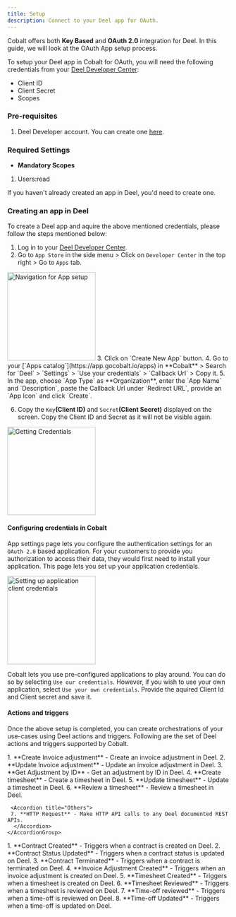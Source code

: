 ```yaml
---
title: Setup
description: Connect to your Deel app for OAuth.
---
```

Cobalt offers both **Key Based** and **OAuth 2.0** integration for Deel. In this guide, we will look at the OAuth App setup process.

To setup your Deel app in Cobalt for OAuth, you will need the following credentials from your [Deel Developer Center](https://app.deel.com/developer-center/apps):
- Client ID
- Client Secret
- Scopes

### Pre-requisites

1. Deel Developer account. You can create one [here](https://app.deel.com/signup).

### Required Settings

* **Mandatory Scopes** 
1. Users:read

<Info>If you haven't already created an app in Deel, you'd need to create one.</Info>

### Creating an app in Deel

To create a Deel app and aquire the above mentioned credentials, please follow the steps mentioned below:

1. Log in to your [Deel Developer Center](https://app.deel.com/developer-center/apps).
2. Go to `App Store` in the side menu > Click on `Developer Center` in the top right > Go to `Apps` tab.
<img height="200" src="/images/Deel/deel_navigation.png" alt="Navigation for App setup"/>
3. Click on `Create New App` button.
4. Go to your [`Apps catalog`](https://app.gocobalt.io/apps) in **Cobalt** > Search for `Deel` > `Settings` > `Use your credentials` > `Callback Url` > Copy it.
5. In the app, choose `App Type` as **Organization**, enter the `App Name` and `Description`, paste the Callback Url under `Redirect URL`, provide an `App Icon` and click `Create`.

6. Copy the `Key`**(Client ID)** and `Secret`**(Client Secret)** displayed on the screen.
<Info> Copy the Client ID and Secret as it will not be visible again.</Info>
<img height="200" src="/images/Deel/deel_credentials.png" alt="Getting Credentials"/>

#### Configuring credentials in Cobalt
App settings page lets you configure the authentication settings for an `OAuth 2.0` based application. For your customers to provide you authorization to access their data,
they would first need to install your application. This page lets you set up your application credentials.

<img height="200" src="/images/Deel/deel_cobalt.png" alt="Setting up application client credentials"/>

Cobalt lets you use pre-configured applications to play around. You can do so by selecting `Use our credentials`. However, if you wish to use your own application,
select `Use your own credentials`. Provide the aquired Client Id and Client secret and save it.

#### Actions and triggers
Once the above setup is completed, you can create orchestrations of your use-cases using Deel actions and triggers. Following are the set of Deel actions and triggers
supported by Cobalt.

<Tabs>
  <Tab title="Actions">
  <AccordionGroup>
  <Accordion title="Adjustments">
     1. **Create Invoice adjustment** - Create an invoice adjustment in Deel.
     2. **Update Invoice adjustment** - Update an invoice adjustment in Deel.
     3. **Get Adjustment by ID** - Get an adjustment by ID in Deel.
     </Accordion>
     <Accordion title="Timesheets">
     4. **Create timesheet** - Create a timesheet in Deel.
     5. **Update timesheet** - Update a timesheet in Deel.
     6. **Review a timesheet** - Review a timesheet in Deel.
      </Accordion>

     <Accordion title="Others">
     7. **HTTP Request** - Make HTTP API calls to any Deel documented REST APIs.
      </Accordion>
    </AccordionGroup>
  </Tab>
  
  <Tab title="Triggers">
         1. **Contract Created** - Triggers when a contract is created on Deel.
         2. **Contract Status Updated** - Triggers when a contract status is updated on Deel.
         3. **Contract Terminated** - Triggers when a contract is terminated on Deel.
         4. **Invoice Adjustment Created** - Triggers when an invoice adjustment is created on Deel.
         5. **Timesheet Created** - Triggers when a timesheet is created on Deel.
         6. **Timesheet Reviewed** - Triggers when a timesheet is reviewed on Deel.
         7. **Time-off reviewed** - Triggers when a time-off is reviewed on Deel.
         8. **Time-off Updated** - Triggers when a time-off is updated on Deel.
  </Tab>
</Tabs>
